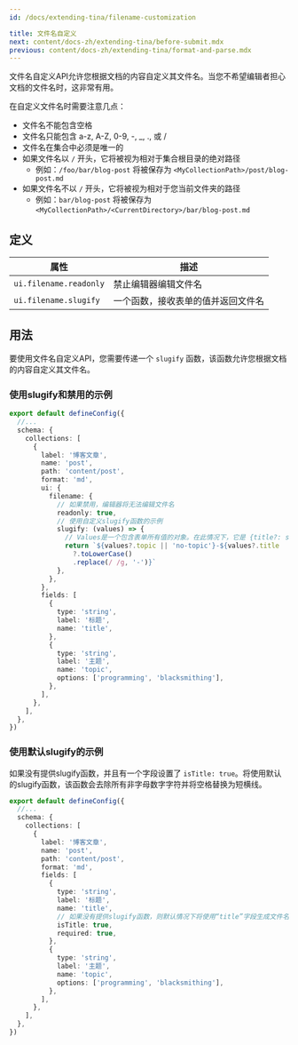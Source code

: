 ```yaml
---
id: /docs/extending-tina/filename-customization

title: 文件名自定义
next: content/docs-zh/extending-tina/before-submit.mdx
previous: content/docs-zh/extending-tina/format-and-parse.mdx
---
```


文件名自定义API允许您根据文档的内容自定义其文件名。当您不希望编辑者担心文档的文件名时，这非常有用。

在自定义文件名时需要注意几点：

- 文件名不能包含空格
- 文件名只能包含 a-z, A-Z, 0-9, -, \_, ., 或 /
- 文件名在集合中必须是唯一的
- 如果文件名以 `/` 开头，它将被视为相对于集合根目录的绝对路径
  - 例如：`/foo/bar/blog-post` 将被保存为 `<MyCollectionPath>/post/blog-post.md`
- 如果文件名不以 `/` 开头，它将被视为相对于您当前文件夹的路径
  - 例如：`bar/blog-post` 将被保存为 `<MyCollectionPath>/<CurrentDirectory>/bar/blog-post.md`

## 定义

| 属性                    | 描述                                                                      |
| ---------------------- | ------------------------------------------------------------------------ |
| `ui.filename.readonly` | 禁止编辑器编辑文件名                                                      |
| `ui.filename.slugify`  | 一个函数，接收表单的值并返回文件名                                        |

## 用法

要使用文件名自定义API，您需要传递一个 `slugify` 函数，该函数允许您根据文档的内容自定义其文件名。

### 使用slugify和禁用的示例

```ts
export default defineConfig({
  //...
  schema: {
    collections: [
      {
        label: '博客文章',
        name: 'post',
        path: 'content/post',
        format: 'md',
        ui: {
          filename: {
            // 如果禁用，编辑器将无法编辑文件名
            readonly: true,
            // 使用自定义slugify函数的示例
            slugify: (values) => {
              // Values是一个包含表单所有值的对象。在此情况下，它是 {title?: string, topic?: string}
              return `${values?.topic || 'no-topic'}-${values?.title
                ?.toLowerCase()
                .replace(/ /g, '-')}`
            },
          },
        },
        fields: [
          {
            type: 'string',
            label: '标题',
            name: 'title',
          },
          {
            type: 'string',
            label: '主题',
            name: 'topic',
            options: ['programming', 'blacksmithing'],
          },
        ],
      },
    ],
  },
})
```

### 使用默认slugify的示例

如果没有提供slugify函数，并且有一个字段设置了 `isTitle: true`。将使用默认的slugify函数，该函数会去除所有非字母数字字符并将空格替换为短横线。

```ts
export default defineConfig({
  //...
  schema: {
    collections: [
      {
        label: '博客文章',
        name: 'post',
        path: 'content/post',
        format: 'md',
        fields: [
          {
            type: 'string',
            label: '标题',
            name: 'title',
            // 如果没有提供slugify函数，则默认情况下将使用“title”字段生成文件名
            isTitle: true,
            required: true,
          },
          {
            type: 'string',
            label: '主题',
            name: 'topic',
            options: ['programming', 'blacksmithing'],
          },
        ],
      },
    ],
  },
})
```